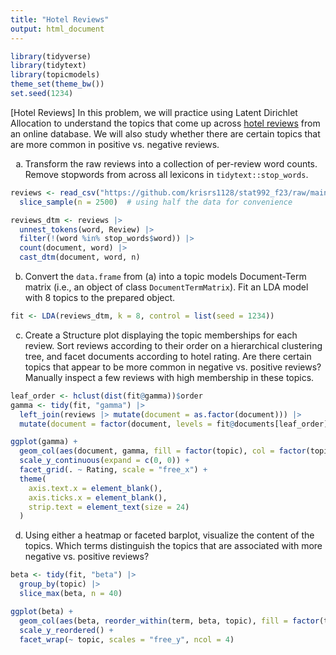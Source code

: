 ```yaml
---
title: "Hotel Reviews"
output: html_document
---
```


```r
library(tidyverse)
library(tidytext)
library(topicmodels)
theme_set(theme_bw())
set.seed(1234)
```
    
[Hotel Reviews] In this problem, we will practice using Latent Dirichlet
Allocation to understand the topics that come up across [hotel reviews](https://github.com/krisrs1128/stat479_s22/blob/main/_slides/week11/exercises/reviews.csv?raw=true) from an
online database. We will also study whether there are certain topics that are
more common in positive vs. negative reviews.

a. Transform the raw reviews into a collection of per-review word counts.
Remove stopwords from across all lexicons in `tidytext::stop_words`.

```r
reviews <- read_csv("https://github.com/krisrs1128/stat992_f23/raw/main/activities/week12/reviews.csv") |>
  slice_sample(n = 2500)  # using half the data for convenience

reviews_dtm <- reviews |>
  unnest_tokens(word, Review) |>
  filter(!(word %in% stop_words$word)) |>
  count(document, word) |>
  cast_dtm(document, word, n)
```

b. Convert the `data.frame` from (a) into a topic models Document-Term
matrix (i.e., an object of class `DocumentTermMatrix`). Fit an LDA model
with 8 topics to the prepared object.

```r
fit <- LDA(reviews_dtm, k = 8, control = list(seed = 1234))
```


c. Create a Structure plot displaying the topic memberships for each review.
Sort reviews according to their order on a hierarchical clustering tree, and
facet documents according to hotel rating. Are there certain topics that appear
to be more common in negative vs. positive reviews? Manually inspect a few
reviews with high membership in these topics.

```r
leaf_order <- hclust(dist(fit@gamma))$order
gamma <- tidy(fit, "gamma") |>
  left_join(reviews |> mutate(document = as.factor(document))) |>
  mutate(document = factor(document, levels = fit@documents[leaf_order]))

ggplot(gamma) +
  geom_col(aes(document, gamma, fill = factor(topic), col = factor(topic))) +
  scale_y_continuous(expand = c(0, 0)) +
  facet_grid(. ~ Rating, scale = "free_x") +
  theme(
    axis.text.x = element_blank(),
    axis.ticks.x = element_blank(),
    strip.text = element_text(size = 24)
  )


```


d. Using either a heatmap or faceted barplot, visualize the content of the
topics. Which terms distinguish the topics that are associated with more
negative vs. positive reviews?

```r
beta <- tidy(fit, "beta") |>
  group_by(topic) |>
  slice_max(beta, n = 40)

ggplot(beta) +
  geom_col(aes(beta, reorder_within(term, beta, topic), fill = factor(topic))) +
  scale_y_reordered() +
  facet_wrap(~ topic, scales = "free_y", ncol = 4)
```
